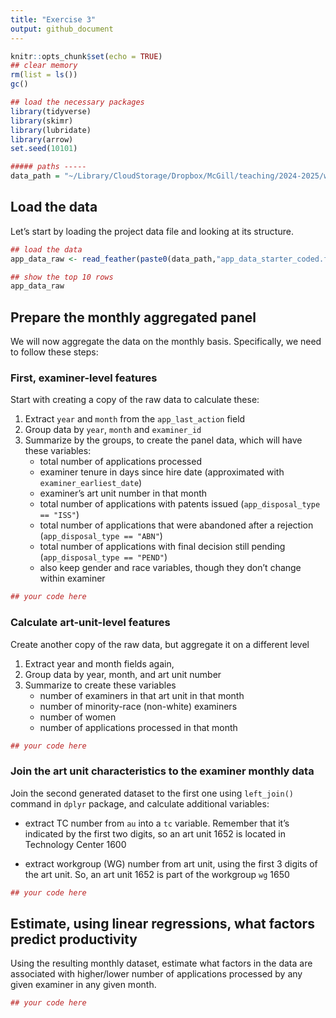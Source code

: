 ```yaml
---
title: "Exercise 3"
output: github_document
---
```


```r
knitr::opts_chunk$set(echo = TRUE)
## clear memory
rm(list = ls())
gc()

## load the necessary packages
library(tidyverse)
library(skimr)
library(lubridate)
library(arrow)
set.seed(10101)

##### paths -----
data_path = "~/Library/CloudStorage/Dropbox/McGill/teaching/2024-2025/winter/talent-analytics/data/" 
```

## Load the data

Let's start by loading the project data file and looking at its structure.

```r
## load the data
app_data_raw <- read_feather(paste0(data_path,"app_data_starter_coded.feather")) 

## show the top 10 rows
app_data_raw
```

## Prepare the monthly aggregated panel

We will now aggregate the data on the monthly basis. Specifically, we need to follow these steps:

### First, examiner-level features

Start with creating a copy of the raw data to calculate these:

1.  Extract `year` and `month` from the `app_last_action` field
2.  Group data by `year`, `month` and `examiner_id`
3.  Summarize by the groups, to create the panel data, which will have these variables:
    -   total number of applications processed
    -   examiner tenure in days since hire date (approximated with `examiner_earliest_date`)
    -   examiner's art unit number in that month
    -   total number of applications with patents issued (`app_disposal_type == "ISS"`)
    -   total number of applications that were abandoned after a rejection (`app_disposal_type == "ABN"`)
    -   total number of applications with final decision still pending (`app_disposal_type == "PEND"`)
    -   also keep gender and race variables, though they don't change within examiner

```r
## your code here
```

### Calculate art-unit-level features

Create another copy of the raw data, but aggregate it on a different level

1.  Extract year and month fields again,
2.  Group data by year, month, and art unit number
3.  Summarize to create these variables
    -   number of examiners in that art unit in that month
    -   number of minority-race (non-white) examiners
    -   number of women
    -   number of applications processed in that month

```r
## your code here
```

### Join the art unit characteristics to the examiner monthly data

Join the second generated dataset to the first one using `left_join()` command in `dplyr` package, and calculate additional variables:

-   extract TC number from `au` into a `tc` variable. Remember that it's indicated by the first two digits, so an art unit 1652 is located in Technology Center 1600

-   extract workgroup (WG) number from art unit, using the first 3 digits of the art unit. So, an art unit 1652 is part of the workgroup `wg` 1650

```r
## your code here
```

## Estimate, using linear regressions, what factors predict productivity

Using the resulting monthly dataset, estimate what factors in the data are associated with higher/lower number of applications processed by any given examiner in any given month.

```r
## your code here
```
